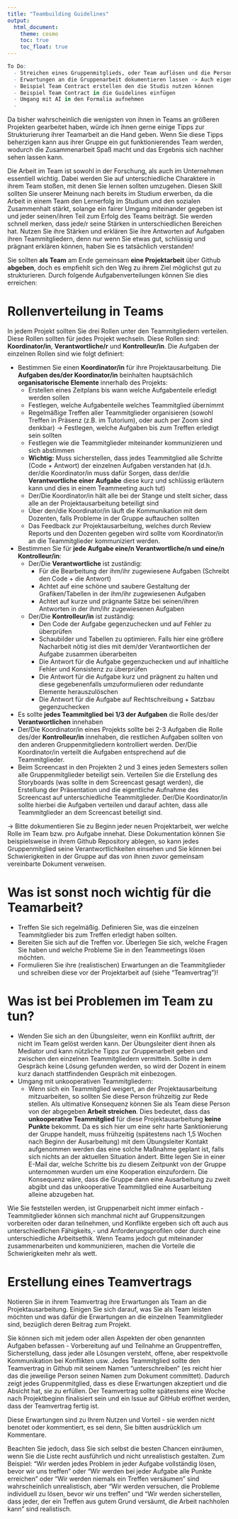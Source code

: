 ```yaml
---
title: "Teambuilding Guidelines"
output: 
  html_document:
    theme: cosmo
    toc: true
    toc_float: true
---
```


```r
To Do:
  - Streichen eines Gruppenmitglieds, oder Team auflösen und die Person muss das Ganze allein machen?
  - Erwartungen an die Gruppenarbeit dokumentieren lassen -> Auch eigene Notenerwartung / Arbeitsaufwand
  - Beispiel Team Contract erstellen den die Studis nutzen können
  - Beispiel Team Contract in die Guidelines einfügen
  - Umgang mit AI in den Formalia aufnehmen
  - 
```

Da bisher wahrscheinlich die wenigsten von ihnen in Teams an größeren Projekten gearbeitet haben, würde ich ihnen gerne einige Tipps zur Strukturierung ihrer Teamarbeit an die Hand geben. Wenn Sie diese Tipps beherzigen kann aus ihrer Gruppe ein gut funktionierendes Team werden, wodurch die Zusammenarbeit Spaß macht und das Ergebnis sich nachher sehen lassen kann.

Die Arbeit im Team ist sowohl in der Forschung, als auch im Unternehmen essentiell wichtig. Dabei werden Sie auf unterschiedliche Charaktere in ihrem Team stoßen, mit denen Sie lernen sollten umzugehen. Diesen Skill sollten Sie unserer Meinung nach bereits im Studium erwerben, da die Arbeit in einem Team den Lernerfolg im Studium und den sozialen Zusammenhalt stärkt, solange ein fairer Umgang miteinander gegeben ist und jeder seinen/ihren Teil zum Erfolg des Teams beiträgt. Sie werden schnell merken, dass jede/r seine Stärken in unterschiedlichen Bereichen hat. Nutzen Sie ihre Stärken und erklären Sie ihre Antworten auf Aufgaben ihren Teammitgliedern, denn nur wenn Sie etwas gut, schlüssig und prägnant erklären können, haben Sie es tatsächlich verstanden!

Sie sollten **als Team** am Ende gemeinsam **eine Projektarbeit** über Github **abgeben**, doch es empfiehlt sich den Weg zu ihrem Ziel möglichst gut zu strukturieren. Durch folgende Aufgabenverteilungen können Sie dies erreichen:

# Rollenverteilung in Teams

In jedem Projekt sollten Sie drei Rollen unter den Teammitgliedern verteilen. Diese Rollen sollten für jedes Projekt wechseln. Diese Rollen sind: **Koordinator/in**, **Verantwortliche/r** und **Kontrolleur/in**. Die Aufgaben der einzelnen Rollen sind wie folgt definiert:

- Bestimmen Sie einen **Koordinator/in** für ihre Projektausarbeitung. Die **Aufgaben des/der Koordinator/in** beinhalten hauptsächlich **organisatorische Elemente** innerhalb des Projekts:
    - Erstellen eines Zeitplans bis wann welche Aufgabenteile erledigt werden sollen
    - Festlegen, welche Aufgabenteile welches Teammitglied übernimmt
    - Regelmäßige Treffen aller Teammitglieder organisieren (sowohl Treffen in Präsenz (z.B. im Tutorium), oder auch per Zoom sind denkbar) $\rightarrow$ Festlegen, welche Aufgaben bis zum Treffen erledigt sein sollten
    - Festlegen wie die Teammitglieder miteinander kommunizieren und sich abstimmen
    - **Wichtig:** Muss sicherstellen, dass jedes Teammitglied alle Schritte (Code + Antwort) der einzelnen Aufgaben verstanden hat (d.h. der/die Koordinator/in muss dafür Sorgen, dass der/die **Verantwortliche einer Aufgabe** diese kurz und schlüssig erläutern kann und dies in einem Teammeeting auch tut)
    - Der/Die Koordinator/in hält alle bei der Stange und stellt sicher, dass alle an der Projektausarbeitung beteiligt sind
    - Über den/die Koordinator/in läuft die Kommunikation mit dem Dozenten, falls Probleme in der Gruppe auftauchen sollten
    - Das Feedback zur Projektausarbeitung, welches durch Review Reports und den Dozenten gegeben wird sollte vom Koordinator/in an die Teammitglieder kommuniziert werden.

- Bestimmen Sie für **jede Aufgabe eine/n Verantwortliche/n und eine/n Kontrolleur/in**:
    - Der/Die **Verantwortliche** ist zuständig:
        - Für die Bearbeitung der ihm/ihr zugewiesene Aufgaben (Schreibt den Code + die Antwort)
        - Achtet auf eine schöne und saubere Gestaltung der Grafiken/Tabellen in der ihm/ihr zugewiesenen Aufgaben
        - Achtet auf kurze und prägnante Sätze bei seinen/ihren Antworten in der ihm/ihr zugewiesenen Aufgaben
    - Der/Die **Kontrolleur/in** ist zuständig:
        - Den Code der Aufgabe gegenzuchecken und auf Fehler zu überprüfen
        - Schaubilder und Tabellen zu optimieren. Falls hier eine größere Nacharbeit nötig ist dies mit dem/der Verantwortlichen der Aufgabe zusammen überarbeiten
        - Die Antwort für die Aufgabe gegenzuchecken und auf inhaltliche Fehler und Konsistenz zu überprüfen
        - Die Antwort für die Aufgabe kurz und prägnent zu halten und diese gegebenenfalls umzuformulieren oder redundante Elemente herauszulöschen
        - Die Antwort für die Aufgabe auf Rechtschreibung + Satzbau gegenzuchecken

- Es sollte **jedes Teammitglied bei 1/3 der Aufgaben** die Rolle des/der **Verantwortlichen** innehaben
- Der/Die Koordinator/in eines Projekts sollte bei 2-3 Aufgaben die Rolle des/der **Kontrolleur/in** innehaben, die restlichen Aufgaben sollten von den anderen Gruppenmitgliedern kontrolliert werden. Der/Die Koordinator/in verteilt die Aufgaben entsprechend auf die Teammitglieder.
- Beim Screencast in den Projekten 2 und 3 eines jeden Semesters sollen alle Gruppenmitglieder beteiligt sein. Verteilen Sie die Erstellung des Storyboards (was sollte in dem Screencast gesagt werden), die Erstellung der Präsentation und die eigentliche Aufnahme des Screencast auf unterschiedliche Teammitglieder. Der/Die Koordinator/in sollte hierbei die Aufgaben verteilen und darauf achten, dass alle Teammitglieder an dem Screencast beteiligt sind.

$\rightarrow$ Bitte dokumentieren Sie zu Beginn jeder neuen Projektarbeit, wer welche Rolle im Team bzw. pro Aufgabe innehat. Diese Dokumentation können Sie beispielsweise in ihrem Github Repository ablegen, so kann jedes Gruppenmitglied seine Verantwortlichkeiten einsehen und Sie können bei Schwierigkeiten in der Gruppe auf das von ihnen zuvor gemeinsam vereinbarte Dokument verweisen.  

# Was ist sonst noch wichtig für die Teamarbeit?

- Treffen Sie sich regelmäßig. Definieren Sie, was die einzelnen Teammitglieder bis zum Treffen erledigt haben sollten.
- Bereiten Sie sich auf die Treffen vor. Überlegen Sie sich, welche Fragen Sie haben und welche Probleme Sie in den Teammeetings lösen möchten.
- Formulieren Sie ihre (realistischen) Erwartungen an die Teammitglieder und schreiben diese vor der Projektarbeit auf (siehe "Teamvertrag")!

# Was ist bei Problemen im Team zu tun?

- Wenden Sie sich an den Übungsleiter, wenn ein Konflikt auftritt, der nicht im Team gelöst werden kann. Der Übungsleiter dient ihnen als Mediator und kann nützliche Tipps zur Gruppenarbeit geben und zwischen den einzelnen Teammitgliedern vermitteln. Sollte in dem Gespräch keine Lösung gefunden werden, so wird der Dozent in einem kurz danach stattfindenden Gespräch mit einbezogen.
- Umgang mit unkooperativen Teammitgliedern: 
    - Wenn sich ein Teammitglied weigert, an der Projektausarbeitung mitzuarbeiten, so sollten Sie diese Person frühzeitig zur Rede stellen. Als ultimative Konsequenz können Sie als Team diese Person von der abgegeben **Arbeit streichen**. Dies bedeutet, dass das **unkooperative Teammitglied** für diese Projektausarbeitung **keine Punkte** bekommt. Da es sich hier um eine sehr harte Sanktionierung der Gruppe handelt, muss frühzeitig (spätestens nach 1,5 Wochen nach Beginn der Ausarbeitung) mit dem Übungsleiter Kontakt aufgenommen werden das eine solche Maßnahme geplant ist, falls sich nichts an der aktuellen Situation ändert. Bitte legen Sie in einer E-Mail dar, welche Schritte bis zu diesem Zeitpunkt von der Gruppe unternommen wurden um eine Kooperation einzufordern. Die Konsequenz wäre, dass die Gruppe dann eine Ausarbeitung zu zweit abgibt und das unkooperative Teammitglied eine Ausarbeitung alleine abzugeben hat.
    
Wie Sie feststellen werden, ist Gruppenarbeit nicht immer einfach - Teammitglieder können sich manchmal nicht auf Gruppensitzungen vorbereiten oder daran teilnehmen, und Konflikte ergeben sich oft auch aus unterschiedlichen Fähigkeits,- und Anforderungsprofilen oder durch eine unterschiedliche Arbeitsethik. Wenn Teams jedoch gut miteinander zusammenarbeiten und kommunizieren, machen die Vorteile die Schwierigkeiten mehr als wett.

# Erstellung eines Teamvertrags

Notieren Sie in ihrem Teamvertrag ihre Erwartungen als Team an die Projektausarbeitung. Einigen Sie sich darauf, was Sie als Team leisten möchten und was dafür die Erwartungen an die einzelnen Teammitglieder sind, bezüglich deren Beitrag zum Projekt.

Sie können sich mit jedem oder allen Aspekten der oben genannten Aufgaben befassen - Vorbereitung auf und Teilnahme an Gruppentreffen, Sicherstellung, dass jeder alle Lösungen versteht, offene, aber respektvolle Kommunikation bei Konflikten usw. Jedes Teammitglied sollte den Teamvertrag in Github mit seinem Namen "unterschreiben" (es reicht hier das die jeweilige Person seinen Namen zum Dokument committet). Dadurch zeigt jedes Gruppenmitglied, dass es diese Erwartungen akzeptiert und die Absicht hat, sie zu erfüllen. Der Teamvertrag sollte spätestens eine Woche nach Projektbeginn finalisiert sein und ein Issue auf GitHub eröffnet werden, dass der Teamvertrag fertig ist.

Diese Erwartungen sind zu Ihrem Nutzen und Vorteil - sie werden nicht benotet oder kommentiert, es sei denn, Sie bitten ausdrücklich um Kommentare. 

Beachten Sie jedoch, dass Sie sich selbst die besten Chancen einräumen, wenn Sie die Liste recht ausführlich und nicht unrealistisch gestalten. Zum Beispiel: "Wir werden jedes Problem in jeder Aufgabe vollständig lösen, bevor wir uns treffen" oder "Wir werden bei jeder Aufgabe alle Punkte erreichen" oder "Wir werden niemals ein Treffen versäumen" sind wahrscheinlich unrealistisch, aber "Wir werden versuchen, die Probleme individuell zu lösen, bevor wir uns treffen" und "Wir werden sicherstellen, dass jeder, der ein Treffen aus gutem Grund versäumt, die Arbeit nachholen kann" sind realistisch.
